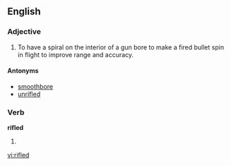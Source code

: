 ==English==

===Adjective===
{{en-adj|-}}

# {{context|firearms}} To have a spiral on the interior of a gun bore to make a fired bullet spin in flight to improve range and accuracy.

====Antonyms====
* [[smoothbore]]
* [[unrifled]]

===Verb===
'''rifled'''

# {{past of|[[rifle]]}}

[[vi:rifled]]